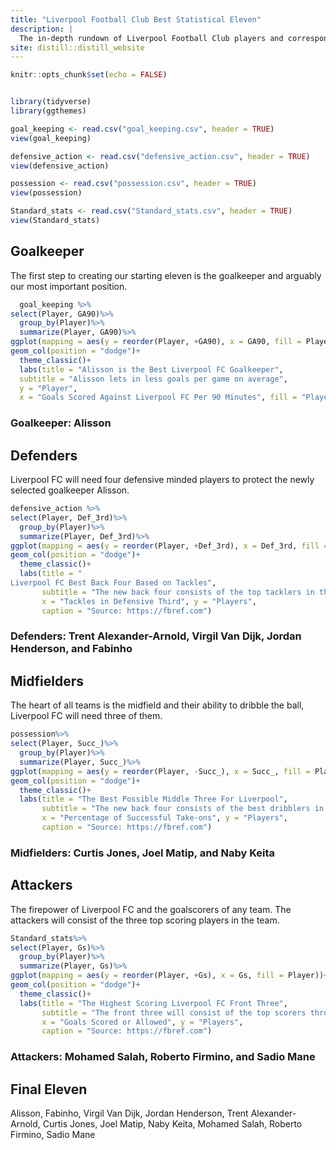 ```yaml
---
title: "Liverpool Football Club Best Statistical Eleven"
description: |
  The in-depth rundown of Liverpool Football Club players and corresponding statistics.
site: distill::distill_website
---
```


```r
knitr::opts_chunk$set(echo = FALSE)


library(tidyverse)
library(ggthemes)

goal_keeping <- read.csv("goal_keeping.csv", header = TRUE)
view(goal_keeping)

defensive_action <- read.csv("defensive_action.csv", header = TRUE)
view(defensive_action)

possession <- read.csv("possession.csv", header = TRUE)
view(possession)

Standard_stats <- read.csv("Standard_stats.csv", header = TRUE)
view(Standard_stats)
```

##  Goalkeeper
The first step to creating our starting eleven is the goalkeeper and arguably our most important position.  

```r

  goal_keeping %>%
select(Player, GA90)%>%
  group_by(Player)%>%
  summarize(Player, GA90)%>%
ggplot(mapping = aes(y = reorder(Player, +GA90), x = GA90, fill = Player))+
geom_col(position = "dodge")+
  theme_classic()+
  labs(title = "Alisson is the Best Liverpool FC Goalkeeper", 
  subtitle = "Alisson lets in less goals per game on average", 
  y = "Player", 
  x = "Goals Scored Against Liverpool FC Per 90 Minutes", fill = "Player", caption = "Source: https://fbref.com")
```
###  Goalkeeper: Alisson

##  Defenders
Liverpool FC will need four defensive minded players to protect the newly selected goalkeeper Alisson.  

```r
defensive_action %>%
select(Player, Def_3rd)%>%
  group_by(Player)%>%
  summarize(Player, Def_3rd)%>%
ggplot(mapping = aes(y = reorder(Player, +Def_3rd), x = Def_3rd, fill = Player))+
geom_col(position = "dodge")+
  theme_classic()+
  labs(title = "
Liverpool FC Best Back Four Based on Tackles", 
       subtitle = "The new back four consists of the top tacklers in the defensive third", 
       x = "Tackles in Defensive Third", y = "Players", 
       caption = "Source: https://fbref.com")
```
###  Defenders: Trent Alexander-Arnold, Virgil Van Dijk, Jordan Henderson, and Fabinho


##  Midfielders
The heart of all teams is the midfield and their ability to dribble the ball, Liverpool FC will need three of them.

```r
possession%>%
select(Player, Succ_)%>%
  group_by(Player)%>%
  summarize(Player, Succ_)%>%
ggplot(mapping = aes(y = reorder(Player, -Succ_), x = Succ_, fill = Player))+
geom_col(position = "dodge")+
  theme_classic()+
  labs(title = "The Best Possible Middle Three For Liverpool", 
       subtitle = "The new back four consists of the best dribblers in the team", 
       x = "Percentage of Successful Take-ons", y = "Players", 
       caption = "Source: https://fbref.com")
```
###  Midfielders: Curtis Jones, Joel Matip, and Naby Keita

##  Attackers
The firepower of Liverpool FC and the goalscorers of any team. The attackers will consist of the three top scoring players in the team. 

```r
Standard_stats%>%
select(Player, Gs)%>%
  group_by(Player)%>%
  summarize(Player, Gs)%>%
ggplot(mapping = aes(y = reorder(Player, +Gs), x = Gs, fill = Player))+
geom_col(position = "dodge")+
  theme_classic()+
  labs(title = "The Highest Scoring Liverpool FC Front Three", 
       subtitle = "The front three will consist of the top scorers throughout the season", 
       x = "Goals Scored or Allowed", y = "Players", 
       caption = "Source: https://fbref.com")
```

###  Attackers: Mohamed Salah, Roberto Firmino, and Sadio Mane

##  Final Eleven

Alisson,
Fabinho,   Virgil Van Dijk,   Jordan Henderson,    Trent Alexander-Arnold,
Curtis Jones,    Joel Matip,    Naby Keita,
Mohamed Salah,   Roberto Firmino,   Sadio Mane


              



